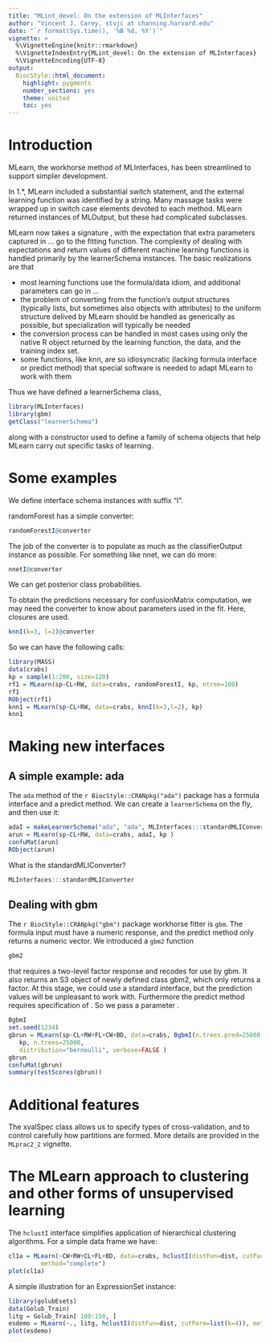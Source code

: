 ```yaml
---
title: "MLint_devel: On the extension of MLInterfaces"
author: "Vincent J. Carey, stvjc at channing.harvard.edu"
date: "`r format(Sys.time(), '%B %d, %Y')`"
vignette: >
  %\VignetteEngine{knitr::rmarkdown}
  %\VignetteIndexEntry{MLint_devel: On the extension of MLInterfaces}
  %\VignetteEncoding{UTF-8}
output:
  BiocStyle::html_document:
    highlight: pygments
    number_sections: yes
    theme: united
    toc: yes
---
```


# Introduction

MLearn, the workhorse method of MLInterfaces, has been streamlined
to support simpler development.

In 1.*, MLearn included a substantial switch statement, and the
external learning function was identified by a string.  Many
massage tasks were wrapped up in switch case elements devoted to
each method.  MLearn returned instances of MLOutput, but these
had complicated subclasses.

MLearn now takes a signature \texttt{c("formula", "data.frame", "learnerSchema",
"numeric")}, with the expectation that extra parameters captured in ... go to the fitting
function.  The complexity of dealing with expectations and return
values of different machine learning functions is handled primarily by
the learnerSchema instances.  The basic realizations are that

-  most learning functions use the formula/data idiom, and additional
parameters can go in ...
-  the problem of converting from the function's output structures (typically
lists, but sometimes also objects with attributes) to the uniform
structure delived by MLearn should be handled as generically
as possible, but specialization will typically be needed
-  the conversion process can be handled in most cases using only the
native R object returned by the learning function, the data, and the training index set.
-  some functions, like knn, are so idiosyncratic (lacking formula interface or
predict method) that special software is needed to adapt MLearn to work with them


Thus we have defined a learnerSchema class,
```r
library(MLInterfaces)
library(gbm)
getClass("learnerSchema")
```
along with a constructor used to define a family of schema objects that help
MLearn carry out specific tasks of learning.

# Some examples

We define interface schema instances with suffix "I".

randomForest has a simple converter:
```r
randomForestI@converter
```

The job of the converter is to populate as much as the classifierOutput
instance as possible.  For something like nnet, we can do more:
```r
nnetI@converter
```
We can get posterior class probabilities.

To obtain the predictions necessary for confusionMatrix computation, we
may need the converter to know about parameters used in the fit.
Here, closures are used.

```r
knnI(k=3, l=2)@converter
```

So we can have the following calls:
```r
library(MASS)
data(crabs)
kp = sample(1:200, size=120)
rf1 = MLearn(sp~CL+RW, data=crabs, randomForestI, kp, ntree=100)
rf1
RObject(rf1)
knn1 = MLearn(sp~CL+RW, data=crabs, knnI(k=3,l=2), kp)
knn1
```

# Making new interfaces

## A simple example: ada

The `ada` method of the `r BiocStyle::CRANpkg("ada")` package has a formula
interface and a predict method.  We can create a `learnerSchema` on the fly,
and then use it:

```r
adaI = makeLearnerSchema("ada", "ada", MLInterfaces:::standardMLIConverter )
arun = MLearn(sp~CL+RW, data=crabs, adaI, kp )
confuMat(arun)
RObject(arun)
```

What is the standardMLIConverter?
```r
MLInterfaces:::standardMLIConverter
```

## Dealing with gbm

The `r BiocStyle::CRANpkg("gbm")` package workhorse fitter is `gbm`.  The formula
input must have a numeric response, and the predict method only returns
a numeric vector.  We introduced a `gbm2` function
```r
gbm2
```
that requires a two-level factor response and recodes for use by gbm.
It also returns an S3 object of newly defined class gbm2, which only
returns a factor.  At this stage, we could use a standard interface, but
the prediction values will be unpleasant to work with.  Furthermore the
predict method requires specification of \texttt{n.trees}.
So we pass a parameter \texttt{n.trees.pred}.
```r
BgbmI
set.seed(1234)
gbrun = MLearn(sp~CL+RW+FL+CW+BD, data=crabs, BgbmI(n.trees.pred=25000,thresh=.5), 
   kp, n.trees=25000, 
   distribution="bernoulli", verbose=FALSE )
gbrun
confuMat(gbrun)
summary(testScores(gbrun))
```


# Additional features

The xvalSpec class allows us to specify types of cross-validation, and to
control carefully how partitions are formed.  More details are provided
in the `MLprac2_2` vignette.

# The MLearn approach to clustering and other forms of unsupervised learning

The `hclustI` interface simplifies application of hierarchical
clustering algorithms.  For a simple data frame we have:

```r
cl1a = MLearn(~CW+RW+CL+FL+BD, data=crabs, hclustI(distFun=dist, cutParm=list(k=4)), 
         method="complete")
plot(cl1a)
```

A simple illustration for an ExpressionSet instance:
```r
library(golubEsets)
data(Golub_Train)
litg = Golub_Train[ 100:150, ]
esdemo = MLearn(~., litg, hclustI(distFun=dist, cutParm=list(k=4)), method="complete")
plot(esdemo)
```

